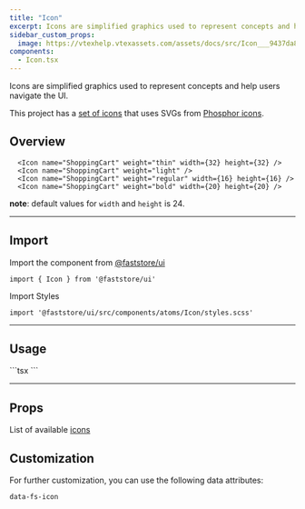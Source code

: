 ```yaml
---
title: "Icon"
excerpt: Icons are simplified graphics used to represent concepts and help users navigate the UI.
sidebar_custom_props:
  image: https://vtexhelp.vtexassets.com/assets/docs/src/Icon___9437da8db13517090534a38f4870d702.png
components:
  - Icon.tsx
---
```




Icons are simplified graphics used to represent concepts and help users navigate the UI.

This project has a [set of icons](../../docs/icons) that uses SVGs from [Phosphor icons](https://phosphoricons.com).

## Overview

<OverviewSection>
  <Icon name="ShoppingCart" weight="thin" width={32} height={32} />
  <Icon name="ShoppingCart" weight="light" />
  <Icon name="ShoppingCart" weight="regular" width={16} height={16} />
  <Icon name="ShoppingCart" weight="bold" width={20} height={20} />
</OverviewSection>

```tsx
  <Icon name="ShoppingCart" weight="thin" width={32} height={32} />
  <Icon name="ShoppingCart" weight="light" />
  <Icon name="ShoppingCart" weight="regular" width={16} height={16} />
  <Icon name="ShoppingCart" weight="bold" width={20} height={20} />
```

**note**: default values for `width` and `height` is 24.

---

## Import

Import the component from [@faststore/ui](/docs/guides/faststore/components-index)

```tsx
import { Icon } from '@faststore/ui'
```

Import Styles

```tsx
import '@faststore/ui/src/components/atoms/Icon/styles.scss'
```

---

## Usage

<OverviewSection>
  <Icon name="ShoppingCart" />
</OverviewSection>
```tsx
<Icon name="ShoppingCart" />
```

---

## Props

<ComponentPropsSection component="Icon" />

List of available [icons](/docs/guides/faststore/docs-icons)

## Customization

For further customization, you can use the following data attributes:

`data-fs-icon`
